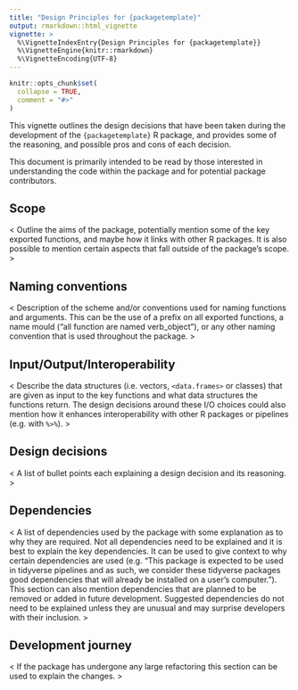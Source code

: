 ```yaml
---
title: "Design Principles for {packagetemplate}"
output: rmarkdown::html_vignette
vignette: >
  %\VignetteIndexEntry{Design Principles for {packagetemplate}}
  %\VignetteEngine{knitr::rmarkdown}
  %\VignetteEncoding{UTF-8}
---
```


```r
knitr::opts_chunk$set(
  collapse = TRUE,
  comment = "#>"
)
```

This vignette outlines the design decisions that have been taken during the development of the `{packagetemplate}` R package, and provides some of the reasoning, and possible pros and cons of each decision.

This document is primarily intended to be read by those interested in understanding the code within the package and for potential package contributors.

<!-- Text in angular brackets (<>) is to guide what to include for each section please delete the guidelines and replace for your package.

None of the sections are required, feel free to remove any sections not relevant to your package or add new sections if helpful. -->

## Scope

< Outline the aims of the package, potentially mention some of the key exported functions, and maybe how it links with other R packages. It is also possible to mention certain aspects that fall outside of the package's scope. >

## Naming conventions

< Description of the scheme and/or conventions used for naming functions and arguments. This can be the use of a prefix on all exported functions, a name mould ("all function are named verb_object"), or any other naming convention that is used throughout the package. >

## Input/Output/Interoperability

< Describe the data structures (i.e. vectors, `<data.frames>` or classes) that are given as input to the key functions and what data structures the functions return. The design decisions around these I/O choices could also mention how it enhances interoperability with other R packages or pipelines (e.g. with `%>%`). >


## Design decisions

< A list of bullet points each explaining a design decision and its reasoning. >

## Dependencies

< A list of dependencies used by the package with some explanation as to why they are required. Not all dependencies need to be explained and it is best to explain the key dependencies. It can be used to give context to why certain dependencies are used (e.g. "This package is expected to be used in tidyverse pipelines and as such, we consider these tidyverse packages good dependencies that will already be installed on a user's computer."). This section can also mention dependencies that are planned to be removed or added in future development. Suggested dependencies do not need to be explained unless they are unusual and may surprise developers with their inclusion. >

## Development journey

<  If the package has undergone any large refactoring this section can be used to explain the changes. >
